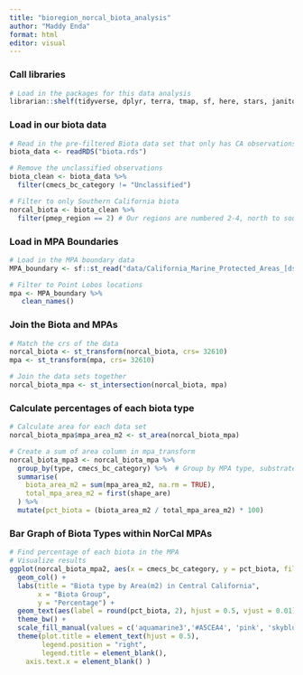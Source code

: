 ```yaml
---
title: "bioregion_norcal_biota_analysis"
author: "Maddy Enda"
format: html
editor: visual
---
```


### Call libraries

```r
# Load in the packages for this data analysis
librarian::shelf(tidyverse, dplyr, terra, tmap, sf, here, stars, janitor, units)
```

### Load in our biota data

```r
# Read in the pre-filtered Biota data set that only has CA observations
biota_data <- readRDS("biota.rds")
```

```r
# Remove the unclassified observations
biota_clean <- biota_data %>%
  filter(cmecs_bc_category != "Unclassified")
```

```r
# Filter to only Southern California biota
norcal_biota <- biota_clean %>%
  filter(pmep_region == 2) # Our regions are numbered 2-4, north to south
```

### Load in MPA Boundaries

```r
# Load in the MPA boundary data
MPA_boundary <- sf::st_read("data/California_Marine_Protected_Areas_[ds582]")

# Filter to Point Lobos locations
mpa <- MPA_boundary %>%
   clean_names()
```
### Join the Biota and MPAs
```r
# Match the crs of the data
norcal_biota <- st_transform(norcal_biota, crs= 32610)
mpa <- st_transform(mpa, crs= 32610)
```

```r
# Join the data sets together
norcal_biota_mpa <- st_intersection(norcal_biota, mpa)
```

### Calculate percentages of each biota type
```r
# Calculate area for each data set
norcal_biota_mpa$mpa_area_m2 <- st_area(norcal_biota_mpa)

# Create a sum of area column in mpa_transform
norcal_biota_mpa3 <- norcal_biota_mpa %>%
  group_by(type, cmecs_bc_category) %>%  # Group by MPA type, substrate group
  summarise(
    biota_area_m2 = sum(mpa_area_m2, na.rm = TRUE),  
    total_mpa_area_m2 = first(shape_are)  
  ) %>%
  mutate(pct_biota = (biota_area_m2 / total_mpa_area_m2) * 100)
```

### Bar Graph of Biota Types within NorCal MPAs
```r
# Find percentage of each biota in the MPA
# Visualize results
ggplot(norcal_biota_mpa2, aes(x = cmecs_bc_category, y = pct_biota, fill = cmecs_bc_category)) +
  geom_col() +
  labs(title = "Biota type by Area(m2) in Central California",
       x = "Biota Group",
       y = "Percentage") +
  geom_text(aes(label = round(pct_biota, 2), hjust = 0.5, vjust = 0.01)) +
  theme_bw() +
  scale_fill_manual(values = c('aquamarine3','#A5CEA4', 'pink', 'skyblue', 'lavender', 'seagreen', 'cadetblue' )) +
  theme(plot.title = element_text(hjust = 0.5),
        legend.position = "right",
        legend.title = element_blank(),
    axis.text.x = element_blank() )
```